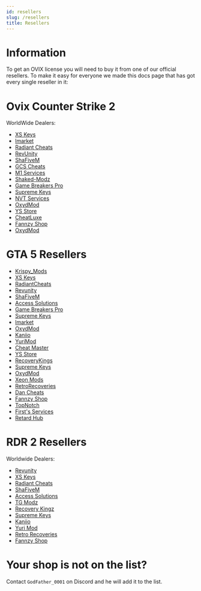 ```yaml
---
id: resellers
slug: /resellers
title: Resellers
---
```


# Information

To get an OVIX license you will need to buy it from one of our official resellers.
To make it easy for everyone we made this docs page that has got every single reseller in it:

# Ovix Counter Strike 2 

WorldWide Dealers:
- [XS Keys](https://xskeys.com/?product=ovix-mod-menu-cs-2)
- [lmarket](https://lmarket.fr/product/ovix-cs2/)
- [Radiant Cheats](https://radiantcheats.net/counter-strike-2/152-ovix-cs2.html)
- [RevUnity](https://revunity.com/product/ovix-cs2-mod-menu/)
- [ShaFiveM](https://shafivem.com/)
- [GCS Cheats](http://gcscheats.com/)
- [M1 Services](https://m1services.sellauth.com/)
- [Shaked-Modz](https://shakedmodz.com/)
- [Game Breakers Pro](https://gamebreakerspro.mysellix.io/)
- [Supreme Keys](https://www.superkeys.net/)
- [NVT Services](https://discord.gg/sz4Rt9bP)
- [OxydMod](https://oxydmod.com/products/ovix-cs2/)
- [YS Store](https://ys1.mysellix.io/)
- [CheatLuxe](https://discord.gg/cheatluxe)
- [Fannzy Shop](https://fannzyshop.sellpass.io/products/OvixCS)
- [OxydMod](https://oxydmod.com/products/ovix-cs2)

# GTA 5 Resellers

- [Krispy_Mods](https://krispymods.com/product/ovix-mod-menu/)
- [XS Keys](https://xskeys.com/?product=ovix-gta-v)
- [RadiantCheats](https://radiantcheats.net/index.php?id_product=59&rewrite=ovix-mod-menu&controller=product)
- [Revunity](https://revunity.com/product/ovix-mod-menu/)
- [ShaFiveM](https://shafivem.com/)
- [Access Solutions](https://www.acces2solutions.com/product-page/ovix-mod-menu-gta-v-lifetime)
- [Game Breakers Pro](https://gamebreakerspro.mysellix.io/)
- [Supreme Keys](https://www.superkeys.net/)
- [lmarket](https://lmarket.fr/product/ovix-gta/)
- [OxydMod](https://oxydmod.com/products/ovix-gta/)
- [Kaniio](https://kaniio.sellsn.io/)
- [YuriMod](https://yurimod.com/product/ovix-gta-mod-menu/)
- [Cheat Master](https://cheatmasterr.sellpass.io/)
- [YS Store](https://ys1.mysellix.io/)
- [RecoveryKings](https://recoverykings.net/product/ovix/)
- [Supreme Keys](https://supremekeys.net/product/ovix//)
- [OxydMod](https://oxydmod.com/products/ovix-gta-lifetime)
- [Xeon Mods](https://xeonmods.com/shop/gta5-mod-menus/ovix-gta-v-mod-menu/)
- [RetroRecoveries](https://retrorecoveries.com/)
- [Dan Cheats](https://dancheats.xyz/)
- [Fannzy Shop](https://fannzyshop.sellpass.io/products/Ovix)
- [TopNotch](https://shoppy.gg/@Topnotch)
- [First's Services](https://discord.gg/JwjHEeeuCP)
- [Retard Hub](https://retardhub.mysellix.io/)


# RDR 2 Resellers

Worldwide Dealers:
- [Revunity](https://revunity.com/product/ovix-rdr2-mod-menu/)
- [XS Keys](https://xskeys.com/?product=ovix-mod-menu-rdr-2-lifetime)
- [Radiant Cheats](https://radiantcheats.net/rdr2-mod-menus/139-ovix-rdr2.html)
- [ShaFiveM](https://shafivem.com/)
- [Access Solutions](https://www.acces2solutions.com/product-page/ovix-mod-menu-rdr2-lifetime)
- [TG Modz](https://tgmodz.com/shop/ovix-rdr-2-mod-menu/)
- [Recovery Kingz](https://recoverykings.net/product/ovix-rdr2-mod-menu/)
- [Supreme Keys](https://www.superkeys.net/)
- [Kaniio](https://kaniio.sellsn.io/)
- [Yuri Mod](https://yurimod.com/product/ovix-rdr2-mod-menu/)
- [Retro Recoveries](https://retrorecoveries.com/mod/ovix-rdr2/)
- [Fannzy Shop](https://fannzyshop.sellpass.io/products/Ovix-RDR-Mod-Menu)

# Your shop is not on the list?

Contact `GodFather_0001` on Discord and he will add it to the list.
